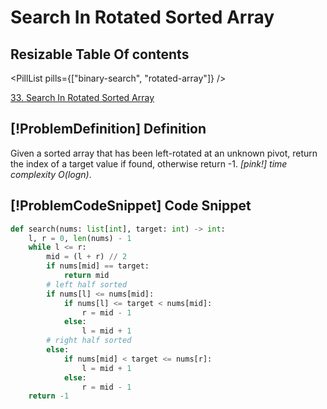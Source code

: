 # Search In Rotated Sorted Array

## Resizable Table Of contents

<DifficultyBadge difficulty="medium" />

<PillList pills={["binary-search", "rotated-array"]} />

[33. Search In Rotated Sorted Array](https://leetcode.com/problems/search-in-rotated-sorted-array)

## [!ProblemDefinition] Definition

Given a sorted array that has been left-rotated at an unknown pivot, return the index of a target value if found, otherwise return -1.
    *[pink!] time complexity O(logn)*.

## [!ProblemCodeSnippet] Code Snippet

```python meta="source=problems/33-search-in-rotated-sorted-array/solution.py"
def search(nums: list[int], target: int) -> int:
    l, r = 0, len(nums) - 1
    while l <= r:
        mid = (l + r) // 2
        if nums[mid] == target:
            return mid
        # left half sorted
        if nums[l] <= nums[mid]:
            if nums[l] <= target < nums[mid]:
                r = mid - 1
            else:
                l = mid + 1
        # right half sorted
        else:
            if nums[mid] < target <= nums[r]:
                l = mid + 1
            else:
                r = mid - 1
    return -1
```

